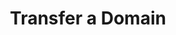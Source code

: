 ---
title: "Transfer a Domain"
openapi: "POST /api/v2/domains/{domain}/transfer_in"
sidebarTitle: "Transfer a Domain"
description: "This endpoint allows users to transfer a domain from another registrar."
---